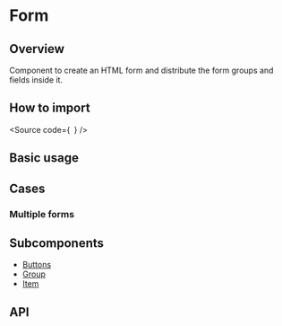 

<Meta of={Stories} />

# Form

## Overview

Component to create an HTML form and distribute the form groups and fields inside it.

## How to import

<Source
  code={`
`}
/>

## Basic usage

<Canvas of={Stories.Base} />

## Cases

### Multiple forms

<Canvas of={CasesStories.MultipleForms} />

## Subcomponents

- [Buttons](?path=/story/components-core-form-form-subcomponents--docs#buttons)
- [Group](?path=/story/components-core-form-form-subcomponents--docs#group)
- [Item](?path=/story/components-core-form-form-subcomponents--docs#item)

## API

<ArgTypes of={Stories} />
